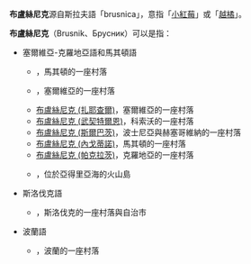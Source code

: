 {{noteTA
|G1=地名
}}
'''布盧絲尼克'''源自斯拉夫語「brusnica」，意指「[[小紅莓|小紅莓]]」或「[[越橘|越橘]]」。

'''布盧絲尼克'''（Brusnik、Брусник）可以是指：
*塞爾維亞-克羅地亞語和馬其頓語
** {{le|布盧絲尼克 (比托拉區)|Brusnik, Bitola}}，馬其頓的一座村落
** {{le|布盧絲尼克 (伊萬尼察)|Brusnik, Ivanjica}}，塞爾維亞的一座村落
** [[布盧絲尼克_(扎耶查爾)|布盧絲尼克 (扎耶查爾)]]，塞爾維亞的一座村落
** [[布盧絲尼克_(武契特爾恩)|布盧絲尼克 (武契特爾恩)]]，科索沃的一座村落
** [[布盧絲尼克_(斯爾巴茨)|布盧絲尼克 (斯爾巴茨)]]，波士尼亞與赫塞哥維納的一座村落
** [[布盧絲尼克_(內戈蒂諾)|布盧絲尼克 (內戈蒂諾)]]，馬其頓的一座村落
** [[布盧絲尼克_(帕克拉茨)|布盧絲尼克 (帕克拉茨)]]，克羅地亞的一座村落
** {{le|布盧絲尼克 (島嶼)|Brusnik (island)}}，位於亞得里亞海的火山島
*斯洛伐克語
** {{le|布盧絲尼克 (斯洛伐克)|Brusník}}，斯洛伐克的一座村落與自治市
*波蘭語
** {{le|布盧絲尼克 (波蘭)|Bruśnik}}，波蘭的一座村落

{{disambig|Brusnik|cat=五字地名消歧義}}